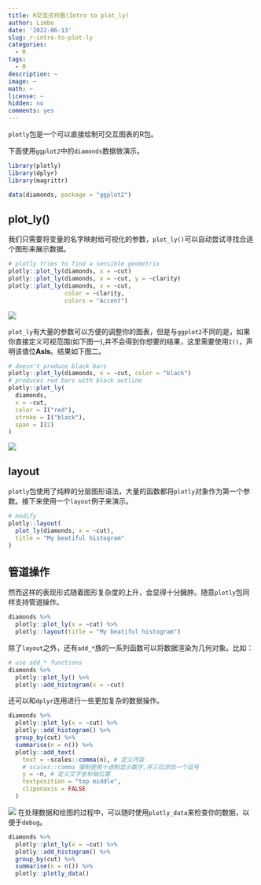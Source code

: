 ```yaml
---
title: R交互式作图(Intro to plot_ly)
author: Limbo
date: '2022-06-13'
slug: r-intro-to-plot-ly
categories:
  - R
tags:
  - R
description: ~
image: ~
math: ~
license: ~
hidden: no
comments: yes
---
```


`plotly`包是一个可以直接绘制可交互图表的R包。

下面使用`ggplot2`中的`diamonds`数据做演示。

```r
library(plotly)
library(dplyr)
library(magrittr)

data(diamonds, package = "ggplot2")
```

## plot_ly()

我们只需要将变量的名字映射给可视化的参数，`plot_ly()`可以自动尝试寻找合适个图形来展示数据。

```r
# plotly tries to find a sensible geometrix
plotly::plot_ly(diamonds, x = ~cut)
plotly::plot_ly(diamonds, x = ~cut, y = ~clarity)
plotly::plot_ly(diamonds, x = ~cut, 
                color = ~clarity, 
                colors = "Accent")
```

![](https://img-1300058213.cos.ap-shanghai.myqcloud.com/20220613152836.png)

`plot_ly`有大量的参数可以方便的调整你的图表，但是与`ggplot2`不同的是，如果你直接定义可视范围(如下图一),并不会得到你想要的结果，这里需要使用`I()`，声明该值位**Asls**。结果如下图二。

```r
# doesn't produce black bars
plotly::plot_ly(diamonds, x = ~cut, color = "black")
# produces red bars with black outline
plotly::plot_ly(
  diamonds, 
  x = ~cut, 
  color = I("red"), 
  stroke = I("black"), 
  span = I(2)
)
```

![](https://img-1300058213.cos.ap-shanghai.myqcloud.com/20220613153325.png)

## layout

`plotly`包使用了纯粹的分层图形语法，大量的函数都将`plotly`对象作为第一个参数。接下来使用一个`layout`例子来演示。

```r
# modify 
plotly::layout(
  plot_ly(diamonds, x = ~cut),
  title = "My beatiful histogram"
)
```

## 管道操作

然而这样的表现形式随着图形复杂度的上升，会显得十分臃肿。随意`plotly`包同样支持管道操作。

```r
diamonds %>% 
  plotly::plot_ly(x = ~cut) %>% 
  plotly::layout(title = "My beatiful histogram")
```

除了`layout`之外，还有`add_*`族的一系列函数可以将数据渲染为几何对象。比如：

```r
# use add_* functions 
diamonds %>% 
  plotly::plot_ly() %>% 
  plotly::add_histogram(x = ~cut)
```

还可以和`dplyr`连用进行一些更加复杂的数据操作。

```r
diamonds %>%
  plotly::plot_ly(x = ~cut) %>% 
  plotly::add_histogram() %>%
  group_by(cut) %>%
  summarise(n = n()) %>%
  plotly::add_text(
    text = ~scales::comma(n), # 定义内容
    # scales::comma 强制使用十进制显示数字,并三位添加一个逗号
    y = ~n, # 定义文字坐标轴位置
    textposition = "top middle", 
    cliponaxis = FALSE
  )
```

![](https://img-1300058213.cos.ap-shanghai.myqcloud.com/20220613153521.png) 在处理数据和绘图的过程中，可以随时使用`plotly_data`来检查你的数据，以便于`debug`。

```r
diamonds %>%
  plotly::plot_ly(x = ~cut) %>% 
  plotly::add_histogram() %>%
  group_by(cut) %>%
  summarise(n = n()) %>% 
  plotly::plotly_data()
```
